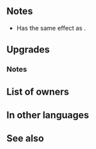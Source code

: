{{Weapon Infobox
|tagid=SID_魔剣ミストルティン
|weaponType=Sword
|might=16
|range=1
|effect=Accelerates Special trigger (cooldown count-1). If Special triggers before or during combat, grants Special cooldown count-2 after combat.
|cooldown=-1
|cost=400
|exclusive=1
|userVersion1=Weapon
|userVersion2=Gleam
|userVersion3=Upgrade Gleam
|statModifiers=0,16,0,0,0
|required=Slaying Edge
|refinePaths=default
|refineSP=400
|refineMedals=500
|refineDews=200
|tagidExtraSkill1=奥
|effectSkill1=If foe initiates combat or if foe's HP ≥ 75% at start of combat, grants Atk/Def+5 to unit during combat and deals +7 damage when Special triggers during combat. If foe's HP ≥ 75%, deals +7 damage when Special triggers before combat.
|iconSkill1=Dark Mystletainn W.png
|properties=random_owner
}}
==Notes==
* Has the same effect as {{St|Special Spiral 3}}.
{{Special Spiral notes}}
==Upgrades==
{{Weapon Upgrade List}}
===Notes===
{{IfFoeInitiates}}
{{Temporary buffs}}
{{FlatDamage|7}}

==List of owners==
{{Skill Hero List}}
==In other languages==
{{OtherLanguages
|japanese=魔剣ミストルティン
|german=Dämonenschwert
|spanishEU=Mistilteinn oscura
|spanishLA=Mistilteinn oscura
|french=Mistilteinn Enfer
|italian=Lama demoniaca
|chineseTW=魔劍米斯特汀
|portuguese=Mystletainn vil
}}
==See also==
{{See also skills|cond=(WikiName LIKE '%M%letainn%' OR Description LIKE '%grants special cooldown count-_ after combat%' OR Description LIKE '%after combat%grants special cooldown count-_%') AND (Exclusive=1 AND Name NOT LIKE '%+')|columns=3}}
{{Weapons Navbox}}